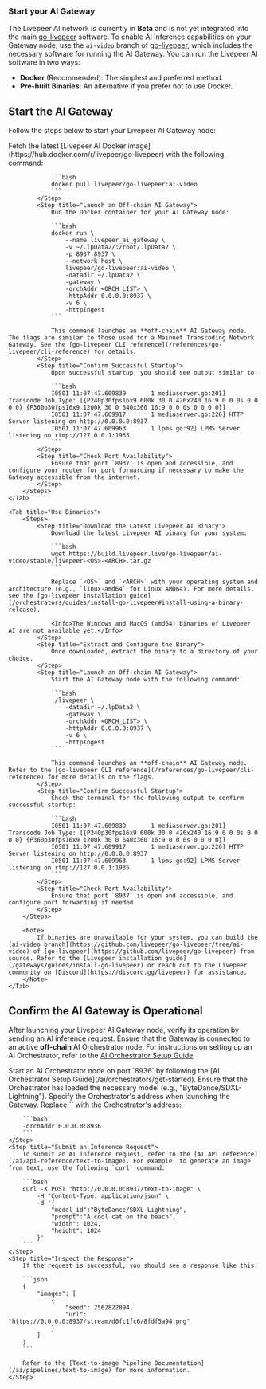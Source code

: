 ### Start your AI Gateway

The Livepeer AI network is currently in **Beta** and is not yet integrated into
the main [go-livepeer](https://github.com/livepeer/go-livepeer) software. To
enable AI inference capabilities on your Gateway node, use the `ai-video` branch
of [go-livepeer](https://github.com/livepeer/go-livepeer/tree/ai-video), which
includes the necessary software for running the AI Gateway. You can run the
Livepeer AI software in two ways:

- **Docker** (Recommended): The simplest and preferred method.
- **Pre-built Binaries**: An alternative if you prefer not to use Docker.

## Start the AI Gateway

Follow the steps below to start your Livepeer AI Gateway node:

<Tabs>
    <Tab title="Use Docker (Recommended)">
        <Steps>
            <Step title="Retrieve the Livepeer AI Docker Image">
                Fetch the latest [Livepeer AI Docker image](https://hub.docker.com/r/livepeer/go-livepeer) with the following command:

                ```bash
                docker pull livepeer/go-livepeer:ai-video
                ```
            </Step>
            <Step title="Launch an Off-chain AI Gateway">
                Run the Docker container for your AI Gateway node:

                ```bash
                docker run \
                    --name livepeer_ai_gateway \
                    -v ~/.lpData2/:/root/.lpData2 \
                    -p 8937:8937 \
                    --network host \
                    livepeer/go-livepeer:ai-video \
                    -datadir ~/.lpData2 \
                    -gateway \
                    -orchAddr <ORCH_LIST> \
                    -httpAddr 0.0.0.0:8937 \
                    -v 6 \
                    -httpIngest
                ```

                This command launches an **off-chain** AI Gateway node. The flags are similar to those used for a Mainnet Transcoding Network Gateway. See the [go-livepeer CLI reference](/references/go-livepeer/cli-reference) for details.
            </Step>
            <Step title="Confirm Successful Startup">
                Upon successful startup, you should see output similar to:

                ```bash
                I0501 11:07:47.609839       1 mediaserver.go:201] Transcode Job Type: [{P240p30fps16x9 600k 30 0 426x240 16:9 0 0 0s 0 0 0 0} {P360p30fps16x9 1200k 30 0 640x360 16:9 0 0 0s 0 0 0 0}]
                I0501 11:07:47.609917       1 mediaserver.go:226] HTTP Server listening on http://0.0.0.0:8937
                I0501 11:07:47.609963       1 lpms.go:92] LPMS Server listening on rtmp://127.0.0.1:1935
                ```
            </Step>
            <Step title="Check Port Availability">
                Ensure that port `8937` is open and accessible, and configure your router for port forwarding if necessary to make the Gateway accessible from the internet.
            </Step>
        </Steps>
    </Tab>

    <Tab title="Use Binaries">
        <Steps>
            <Step title="Download the Latest Livepeer AI Binary">
                Download the latest Livepeer AI binary for your system:

                ```bash
                wget https://build.livepeer.live/go-livepeer/ai-video/stable/livepeer-<OS>-<ARCH>.tar.gz
                ```

                Replace `<OS>` and `<ARCH>` with your operating system and architecture (e.g., `linux-amd64` for Linux AMD64). For more details, see the [go-livepeer installation guide](/orchestrators/guides/install-go-livepeer#install-using-a-binary-release).

                <Info>The Windows and MacOS (amd64) binaries of Livepeer AI are not available yet.</Info>
            </Step>
            <Step title="Extract and Configure the Binary">
                Once downloaded, extract the binary to a directory of your choice.
            </Step>
            <Step title="Launch an Off-chain AI Gateway">
                Start the AI Gateway node with the following command:

                ```bash
                ./livepeer \
                    -datadir ~/.lpData2 \
                    -gateway \
                    -orchAddr <ORCH_LIST> \
                    -httpAddr 0.0.0.0:8937 \
                    -v 6 \
                    -httpIngest
                ```

                This command launches an **off-chain** AI Gateway node. Refer to the [go-livepeer CLI reference](/references/go-livepeer/cli-reference) for more details on the flags.
            </Step>
            <Step title="Confirm Successful Startup">
                Check the terminal for the following output to confirm successful startup:

                ```bash
                I0501 11:07:47.609839       1 mediaserver.go:201] Transcode Job Type: [{P240p30fps16x9 600k 30 0 426x240 16:9 0 0 0s 0 0 0 0} {P360p30fps16x9 1200k 30 0 640x360 16:9 0 0 0s 0 0 0 0}]
                I0501 11:07:47.609917       1 mediaserver.go:226] HTTP Server listening on http://0.0.0.0:8937
                I0501 11:07:47.609963       1 lpms.go:92] LPMS Server listening on rtmp://127.0.0.1:1935
                ```
            </Step>
            <Step title="Check Port Availability">
                Ensure that port `8937` is open and accessible, and configure port forwarding if needed.
            </Step>
        </Steps>

        <Note>
            If binaries are unavailable for your system, you can build the [ai-video branch](https://github.com/livepeer/go-livepeer/tree/ai-video) of [go-livepeer](https://github.com/livepeer/go-livepeer) from source. Refer to the [Livepeer installation guide](/gateways/guides/install-go-livepeer) or reach out to the Livepeer community on [Discord](https://discord.gg/livepeer) for assistance.
        </Note>
    </Tab>

</Tabs>

## Confirm the AI Gateway is Operational

After launching your Livepeer AI Gateway node, verify its operation by sending
an AI inference request. Ensure that the Gateway is connected to an active
**off-chain** AI Orchestrator node. For instructions on setting up an AI
Orchestrator, refer to the
[AI Orchestrator Setup Guide](/ai/orchestrators/get-started).

<Steps>
    <Step title="Launch an AI Orchestrator">
        Start an AI Orchestrator node on port `8936` by following the [AI Orchestrator Setup Guide](/ai/orchestrators/get-started). Ensure that the Orchestrator has loaded the necessary model (e.g., "ByteDance/SDXL-Lightning").
    </Step>
    <Step title="Link Gateway to AI Orchestrator">
        Specify the Orchestrator's address when launching the Gateway. Replace `<ORCH_LIST>` with the Orchestrator's address:

        ```bash
        -orchAddr 0.0.0.0:8936
        ```
    </Step>
    <Step title="Submit an Inference Request">
        To submit an AI inference request, refer to the [AI API reference](/ai/api-reference/text-to-image). For example, to generate an image from text, use the following `curl` command:

        ```bash
        curl -X POST "http://0.0.0.0:8937/text-to-image" \
            -H "Content-Type: application/json" \
            -d '{
                "model_id":"ByteDance/SDXL-Lightning",
                "prompt":"A cool cat on the beach",
                "width": 1024,
                "height": 1024
            }'
        ```
    </Step>
    <Step title="Inspect the Response">
        If the request is successful, you should see a response like this:

        ```json
        {
            "images": [
                {
                    "seed": 2562822894,
                    "url": "https://0.0.0.0:8937/stream/d0fc1fc6/8fdf5a94.png"
                }
            ]
        }
        ```

        Refer to the [Text-to-image Pipeline Documentation](/ai/pipelines/text-to-image) for more information.
    </Step>

</Steps>
